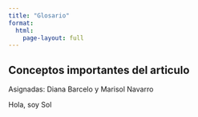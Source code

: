 ```yaml
---
title: "Glosario"
format: 
  html:
    page-layout: full 
---
```


## Conceptos importantes del articulo

Asignadas: Diana Barcelo y Marisol Navarro

Hola, soy Sol
